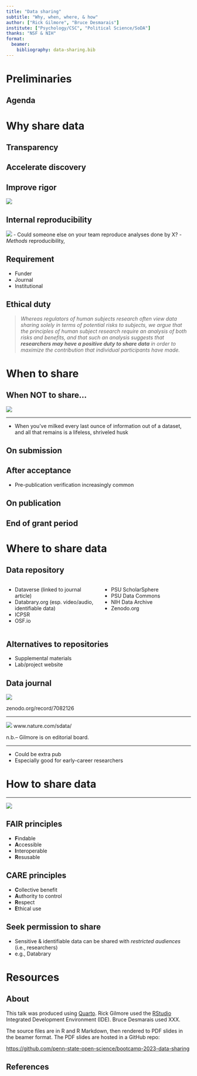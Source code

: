 ```yaml
---
title: "Data sharing"
subtitle: "Why, when, where, & how"
author: ["Rick Gilmore", "Bruce Desmarais"]
institute: ["Psychology/CSC", "Political Science/SoDA"]
thanks: "NSF & NIH"
format: 
  beamer:
    bibliography: data-sharing.bib
---
```


# Preliminaries

## Agenda

# Why share data

## Transparency

## Accelerate discovery

## Improve rigor

![](img/icarus-faster-than-light.png)

## Internal reproducibility

![](https://upstarthr.com/wp-content/uploads/2011/06/hit-by-bus-300x214.jpg)
- Could someone else on your team reproduce analyses done by X?
- *Methods* reproducibility, \cite{Goodman2016-fi}

## Requirement

- Funder
- Journal
- Institutional

## Ethical duty

>*Whereas regulators of human subjects research often view data sharing solely in terms of potential risks to subjects, we argue that the principles of human subject research require an analysis of both risks
and benefits, and that such an analysis suggests that **researchers may have a positive duty to share data** in order to maximize the contribution that individual participants have made.*

\cite{Brakewood2013-wj}

# When to share

## When NOT to share...

![](https://i5.walmartimages.com/asr/9c07657f-ae80-451c-95eb-4d8747615107_1.d27d1c41d7227dc8e9e4ab11bd538daf.jpeg?odnHeight=612&odnWidth=612&odnBg=FFFFFF)

---

- When you've milked every last ounce of information out of a dataset, and all that remains is a lifeless, shriveled husk

## On submission

## After acceptance

- Pre-publication verification increasingly common

## On publication

## End of grant period

# Where to share data

## Data repository

:::: {.columns}

::: {.column width="50%"}

- Dataverse (linked to journal article)
- Databrary.org (esp. video/audio, identifiable data)
- ICPSR
- OSF.io

:::

::: {.column width="50%"}

- PSU ScholarSphere
- PSU Data Commons
- NIH Data Archive
- Zenodo.org

:::

::::

## Alternatives to repositories

- Supplemental materials
- Lab/project website

## Data journal

![](img/data-journals-list-zenodo.png) 

zenodo.org/record/7082126

---

![](img/nature-sci-data-home-page.png)
www.nature.com/sdata/

n.b.-- Gilmore is on editorial board.

---

- Could be extra pub
- Especially good for early-career researchers

# How to share data

---

![](https://imgs.xkcd.com/comics/norm_normal_file_format.png)

## FAIR principles

- **F**indable
- **A**ccessible
- **I**nteroperable
- **R**esusable

\cite{Wilkinson2016-qr}
<!-- [Wilkinson et al., 2018](http://dx.doi.org/10.1038/sdata.2016.18) -->

## CARE principles

- **C**ollective benefit
- **A**uthority to control
- **R**espect
- **E**thical use

\cite{Carroll2021-cr}
<!-- [Carroll et al., 2021](http://dx.doi.org/10.1038/s41597-021-00892-0) -->

## Seek permission to share

- Sensitive & identifiable data can be shared with *restricted audiences* (i.e., researchers)
- e.g., Databrary

# Resources

## About

This talk was produced using [Quarto](https://quarto.org).
Rick Gilmore used the [RStudio](https://posit.co/products/open-source/rstudio/)
Integrated Development Environment (IDE).
Bruce Desmarais used XXX.

The source files are in R and R Markdown, then rendered to PDF slides in the beamer format. 
The PDF slides are hosted in a GitHub repo:

<https://github.com/penn-state-open-science/bootcamp-2023-data-sharing>

## References
